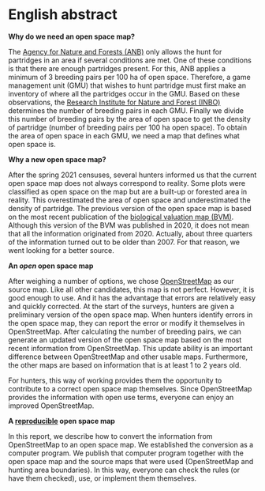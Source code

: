\benglish <!-- spell-check: ignore -->

# English abstract {-}

**Why do we need an open space map?**

The [Agency for Nature and Forests (ANB)](https://www.natuurenbos.be/english) only allows the hunt for partridges in an area if several conditions are met.
One of these conditions is that there are enough partridges present.
For this, ANB applies a minimum of 3 breeding pairs per 100 ha of open space.
Therefore, a game management unit (GMU) that wishes to hunt partridge must first make an inventory of where all the partridges occur in the GMU.
Based on these observations, the [Research Institute for Nature and Forest (INBO)](https://www.vlaanderen.be/inbo/en-gb/homepage/) determines the number of breeding pairs in each GMU.
Finally we divide this number of breeding pairs by the area of open space to get the density of partridge (number of breeding pairs per 100 ha open space).
To obtain the area of open space in each GMU, we need a map that defines what open space is.

**Why a new open space map?**

After the spring 2021 censuses, several hunters informed us that the current open space map does not always correspond to reality.
Some plots were classified as open space on the map but are a built-up or forested area in reality.
This overestimated the area of open space and underestimated the density of partridge.
The previous version of the open space map is based on the most recent publication of the [biological valuation map (BVM)](https://www.vlaanderen.be/inbo/en-gb/biological-valuation-map/wat-is-de-biologische-waarderingskaart/).
Although this version of the BVM was published in 2020, it does not mean that all the information originated from 2020.
Actually, about three quarters of the information turned out to be older than 2007.
For that reason, we went looking for a better source.

**An _open_ open space map**

After weighing a number of options, we chose [OpenStreetMap](https://www.openstreetmap.org) as our source map.
Like all other candidates, this map is not perfect.
However, it is good enough to use.
And it has the advantage that errors are relatively easy and quickly corrected.
At the start of the surveys, hunters are given a preliminary version of the open space map.
When hunters identify errors in the open space map, they can report the error or modify it themselves in OpenStreetMap.
After calculating the number of breeding pairs, we can generate an updated version of the open space map based on the most recent information from OpenStreetMap.
This update ability is an important difference between OpenStreetMap and other usable maps.
Furthermore, the other maps are based on information that is at least 1 to 2 years old.

For hunters, this way of working provides them the opportunity to contribute to a correct open space map themselves.
Since OpenStreetMap provides the information with open use terms, everyone can enjoy an improved OpenStreetMap.

**A [reproducible](https://en.wikipedia.org/wiki/Reproducibility) open space map**

In this report, we describe how to convert the information from OpenStreetMap to an open space map.
We established the conversion as a computer program.
We publish that computer program together with the open space map and the source maps that were used (OpenStreetMap and hunting area boundaries).
In this way, everyone can check the rules (or have them checked), use, or implement them themselves.

\eenglish <!-- spell-check: ignore -->

<!-- hier komt de inhoudstafel bij pdf -->
\mainmatter <!-- spell-check: ignore -->
